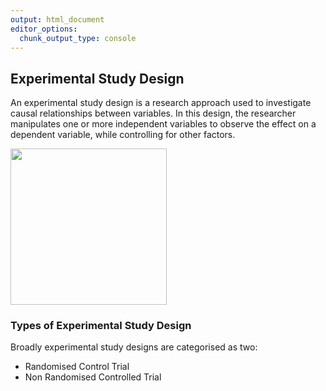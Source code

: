 ```yaml
---
output: html_document
editor_options: 
  chunk_output_type: console
---
```


## Experimental Study Design

An experimental study design is a research approach used to investigate causal relationships between variables. In this design, the researcher manipulates one or more independent variables to observe the effect on a dependent variable, while controlling for other factors.

![](images/experiment.jpg){fig-align="center" width="250"}

### Types of Experimental Study Design

Broadly experimental study designs are categorised as two:

-   Randomised Control Trial
-   Non Randomised Controlled Trial
